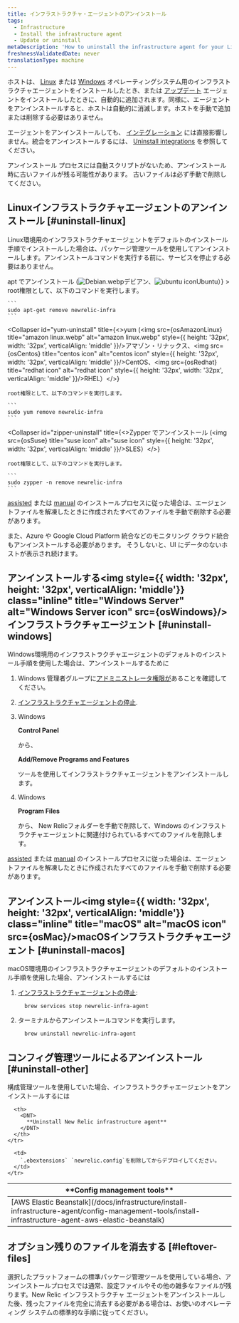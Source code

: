 ```yaml
---
title: インフラストラクチャ・エージェントのアンインストール
tags:
  - Infrastructure
  - Install the infrastructure agent
  - Update or uninstall
metaDescription: 'How to uninstall the infrastructure agent for your Linux or Windows operating system, as well as any infrastructure integrations.'
freshnessValidatedDate: never
translationType: machine
---
```










ホストは、 [Linux](/docs/infrastructure/new-relic-infrastructure/installation/install-infrastructure-linux) または [Windows](/docs/infrastructure/new-relic-infrastructure/installation/install-infrastructure-windows-server) オペレーティングシステム用のインフラストラクチャエージェントをインストールしたとき、または [アップデート](/docs/infrastructure/new-relic-infrastructure/installation/update-infrastructure-agent) エージェントをインストールしたときに、自動的に追加されます。同様に、エージェントをアンインストールすると、ホストは自動的に消滅します。ホストを手動で追加または削除する必要はありません。

エージェントをアンインストールしても、 [インテグレーション](/docs/infrastructure/infrastructure-integrations/getting-started/connect-aws-integrations-infrastructure) には直接影響しません。統合をアンインストールするには、 [Uninstall integrations](/docs/infrastructure/install-configure-infrastructure/update-or-uninstall/uninstall-integrations) を参照してください。

<Callout variant="important">
  アンインストール プロセスには自動スクリプトがないため、アンインストール時に古いファイルが残る可能性があります。 古いファイルは必ず手動で削除してください。
</Callout>

## Linuxインフラストラクチャエージェントのアンインストール [#uninstall-linux]

Linux環境用のインフラストラクチャエージェントをデフォルトのインストール手順でインストールした場合は、パッケージ管理ツールを使用してアンインストールします。アンインストールコマンドを実行する前に、サービスを停止する必要はありません。

<CollapserGroup>
  <Collapser
    id="apt-uninstall"
    title={<>apt でアンインストール (<img src={osDebian} title="Debian icon" alt="Debian.webp" style={{ height: '32px', width: '32px', verticalAlign: 'middle' }}/>デビアン、<img src={osUbuntu} title="ubuntu icon" alt="ubuntu icon" style={{ height: '32px', width: '32px', verticalAlign: 'middle' }}/>Ubuntu）</>}
  >
    root権限として、以下のコマンドを実行します。

    ```
    sudo apt-get remove newrelic-infra
    ```
  </Collapser>

  <Collapser
    id="yum-uninstall"
    title={<>yum (<img src={osAmazonLinux} title="amazon linux.webp" alt="amazon linux.webp" style={{ height: '32px', width: '32px', verticalAlign: 'middle' }}/>アマゾン・リナックス、<img src={osCentos} title="centos icon" alt="centos icon" style={{ height: '32px', width: '32px', verticalAlign: 'middle' }}/>CentOS、<img src={osRedhat} title="redhat icon" alt="redhat icon" style={{ height: '32px', width: '32px', verticalAlign: 'middle' }}/>RHEL）</>}
  >
    root権限として、以下のコマンドを実行します。

    ```
    sudo yum remove newrelic-infra
    ```
  </Collapser>

  <Collapser
    id="zipper-uninstall"
    title={<>Zypper でアンインストール (<img src={osSuse} title="suse icon" alt="suse icon" style={{ height: '32px', width: '32px', verticalAlign: 'middle' }}/>SLES）</>}
  >
    root権限として、以下のコマンドを実行します。

    ```
    sudo zypper -n remove newrelic-infra
    ```
  </Collapser>
</CollapserGroup>

[assisted](/docs/infrastructure/install-configure-infrastructure/linux-installation/assisted-install-infrastructure-linux) または [manual](/docs/infrastructure/install-configure-infrastructure/linux-installation/manual-install-infrastructure-linux) のインストールプロセスに従った場合は、エージェントファイルを解凍したときに作成されたすべてのファイルを手動で削除する必要があります。

<Callout variant="important">
  また、Azure や Google Cloud Platform 統合などのモニタリング クラウド統合もアンインストールする必要があります。 そうしないと、UI にデータのないホストが表示され続けます。
</Callout>

## アンインストールする<img style={{ width: '32px', height: '32px', verticalAlign: 'middle'}} class="inline" title="Windows Server" alt="Windows Server icon" src={osWindows}/>インフラストラクチャエージェント [#uninstall-windows]

Windows環境用のインフラストラクチャエージェントのデフォルトのインストール手順を使用した場合は、アンインストールするために

1. Windows 管理者グループに[アドミニストレータ権限が](/docs/infrastructure/new-relic-infrastructure/getting-started/compatibility-requirements-new-relic-infrastructure#permissions)あることを確認してください。

2. [インフラストラクチャエージェントの停止](/docs/infrastructure/new-relic-infrastructure/configuration/start-stop-restart-check-infrastructure-agent-status#windows).

3. Windows

   <DNT>**Control Panel**</DNT>

   から、

   <DNT>**Add/Remove Programs and Features**</DNT>

   ツールを使用してインフラストラクチャエージェントをアンインストールします。

4. Windows

   <DNT>**Program Files**</DNT>

   から、 New Relicフォルダーを手動で削除して、Windows のインフラストラクチャエージェントに関連付けられているすべてのファイルを削除します。

[assisted](/docs/infrastructure/install-configure-infrastructure/windows-installation/assisted-install-infrastructure-windows) または [manual](/docs/infrastructure/install-configure-infrastructure/windows-installation/manual-install-infrastructure-windows) のインストールプロセスに従った場合は、エージェントファイルを解凍したときに作成されたすべてのファイルを手動で削除する必要があります。

## アンインストール<img style={{ width: '32px', height: '32px', verticalAlign: 'middle'}} class="inline" title="macOS" alt="macOS icon" src={osMac}/>macOSインフラストラクチャエージェント [#uninstall-macos]

macOS環境用のインフラストラクチャエージェントのデフォルトのインストール手順を使用した場合、アンインストールするには

1. [インフラストラクチャエージェントの停止](/docs/infrastructure/new-relic-infrastructure/configuration/start-stop-restart-check-infrastructure-agent-status#macOS):

   ```
     brew services stop newrelic-infra-agent
   ```

2. ターミナルからアンインストールコマンドを実行します。

   ```
     brew uninstall newrelic-infra-agent
   ```

## コンフィグ管理ツールによるアンインストール [#uninstall-other]

構成管理ツールを使用していた場合、インフラストラクチャエージェントをアンインストールするには

<table>
  <thead>
    <tr>
      <th style={{ width: "250px" }}>
        <DNT>
          **Config management tools**
        </DNT>
      </th>

      <th>
        <DNT>
          **Uninstall New Relic infrastructure agent**
        </DNT>
      </th>
    </tr>
  </thead>

  <tbody>
    <tr>
      <td>
        [AWS Elastic Beanstalk](/docs/infrastructure/install-infrastructure-agent/config-management-tools/install-infrastructure-agent-aws-elastic-beanstalk)
      </td>

      <td>
        `.ebextensions` `newrelic.config`を削除してからデプロイしてください。
      </td>
    </tr>
  </tbody>
</table>

## オプション残りのファイルを消去する [#leftover-files]

選択したプラットフォームの標準パッケージ管理ツールを使用している場合、アンインストールプロセスでは通常、設定ファイルやその他の雑多なファイルが残ります。New Relic インフラストラクチャ エージェントをアンインストールした後、残ったファイルを完全に消去する必要がある場合は、お使いのオペレーティング システムの標準的な手順に従ってください。